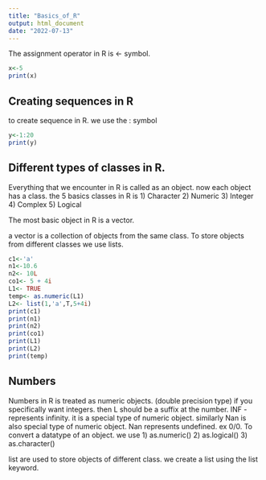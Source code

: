 ```yaml
---
title: "Basics_of_R"
output: html_document
date: "2022-07-13"
---
```


The assignment operator in R is <- symbol. 
```r
x<-5
print(x)
```

## Creating sequences in R
to create sequence in R. we use the : symbol


```r
y<-1:20
print(y)
```


## Different types of classes in R. 

Everything that we encounter in R is called as an object. now each object has a class. 
the 5 basics classes in R is
1) Character
2) Numeric
3) Integer
4) Complex 
5) Logical 

The most basic object in R is a vector. 

a vector is a collection of objects from the same class. 
To store objects from different classes we use lists. 
```r
c1<-'a'
n1<-10.6
n2<- 10L
co1<- 5 + 4i
L1<- TRUE
temp<- as.numeric(L1)
L2<- list(1,'a',T,5+4i)
print(c1)
print(n1)
print(n2)
print(co1)
print(L1)
print(L2)
print(temp)
```


## Numbers 

Numbers in R is treated as numeric objects. (double precision type)
if you specifically want integers. then L should be a suffix at the number.
INF - represents infinity. it is a special type of numeric object. 
similarly Nan is also special type of numeric object. Nan represents undefined. ex 0/0. 
To convert a datatype of an object. we use 
1) as.numeric()
2) as.logical()
3) as.character()


list are used to store objects of different class. 
we create a list using the list keyword.





